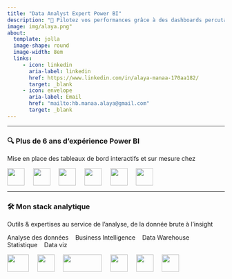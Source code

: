 ```yaml
---
title: "Data Analyst Expert Power BI"
description: "🚀 Pilotez vos performances grâce à des dashboards percutants, clairs et orientés action 🎯" 
image: img/alaya.png"
about:
  template: jolla
  image-shape: round
  image-width: 8em
  links:
     - icon: linkedin
       aria-label: linkedin
       href: https://www.linkedin.com/in/alaya-manaa-170aa182/
       target: _blank
     - icon: envelope
       aria-label: Email
       href: "mailto:hb.manaa.alaya@gmail.com"
       target: _blank
---
```



***


### 🔍 Plus de 6 ans d’expérience Power BI

Mise en place des tableaux de bord interactifs et sur mesure chez

![](img/adserviolyon_logo.jfif){width=40px height=40px style="vertical-align:top"} &nbsp;&nbsp;&nbsp; ![](img/audiens_logo.jfif){width=40px height=40px style="vertical-align:top"} &nbsp;&nbsp;&nbsp; ![](img/bnpparibascorporateandinstitutionalbanking_logo.jfif){width=40px height=40px style="vertical-align:top"} &nbsp;&nbsp;&nbsp; ![](img/egis_logo.jfif){width=40px height=40px style="vertical-align:top"} &nbsp;&nbsp;&nbsp; ![](img/el_e_logo.jfif){width=40px height=40px style="vertical-align:top"} &nbsp;&nbsp;&nbsp; ![](img/sade.jfif){width=40px height=40px style="vertical-align:top"}

***

### 🛠️ Mon stack analytique
Outils & expertises au service de l’analyse, de la donnée brute à l’insight

<i class="fa-solid fa-magnifying-glass-chart" style="font-size:15px;"></i> Analyse des données&nbsp;&nbsp;&nbsp;<i class="fa-solid fa-chart-line" style="font-size:15px;"></i> Business Intelligence&nbsp;&nbsp;&nbsp;<i class="fa-solid fa-database" style="font-size:15px;"></i> Data Warehouse&nbsp;&nbsp;&nbsp;<i class="fa-solid fa-chart-column" style="font-size:15px;"></i> Statistique&nbsp;&nbsp;&nbsp;<i class="fa-solid fa-chart-pie" style="font-size:15px;"></i> Data viz 



![](img/pbi.png){width=50px height=40px style="vertical-align:top" fig-alt="pbi logo"} &nbsp;&nbsp;&nbsp; ![](img/DAX.png){width=40px height=40px style="vertical-align:top" fig-alt="dax logo"} 
&nbsp;&nbsp;&nbsp; ![](img/pq.png){width=90px height=40px style="vertical-align:top" fig-alt="pq logo"} &nbsp;&nbsp;&nbsp; ![](img/pauto.png){width=40px height=40px style="vertical-align:top" fig-alt="pq logo"} &nbsp;&nbsp;&nbsp; ![](img/pplat.png){width=40px height=40px style="vertical-align:top" fig-alt="pq logo"} &nbsp;&nbsp;&nbsp; ![](img/sql.png){width=40px height=40px style="vertical-align:top" fig-alt="pq logo"} &nbsp;&nbsp;&nbsp; <i class="fa-brands fa-r-project" style="font-size:40px;vertical-align:top;"></i> &nbsp;&nbsp;&nbsp; <i class="fa-brands fa-python" style="font-size:40px;vertical-align:top;"></i>




